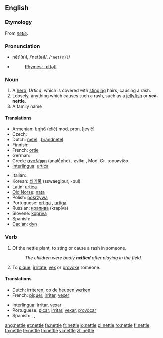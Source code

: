 ==English==
{{wikipedia}}

===Etymology===
From {{OE.}} ''[[netle]]''.

===Pronunciation===
* nĕt'(ə)l, /ˈnet(ə)l/, /<tt>"net(@)l</tt>/
* {{audio|en-us-nettle.ogg|Audio (US)}}
*: [[Rhymes:English:-ɛt(ə)l|Rhymes: -ɛt(ə)l]]

===Noun===
{{en-noun}}

# A [[herb]], ''Urtica'', which is covered with [[sting]]ing hairs, causing a rash.
# Loosely, anything which causes such a rash, such as a [[jellyfish]] or '''sea-nettle'''.
# A family name

====Translations====
{{top}}
* Armenian: [[եղիճ]] (ełič) mod. pron. [jeγič]
* Czech: {{t-|cs|kopřiva|f}}
* Dutch: [[netel]] {{m}}, [[brandnetel]] {{m}}
* Finnish: {{t+|fi|nokkonen}}
* French: [[ortie]] {{f}}
* German: {{t+|de|Nessel|f}}
* Greek: [[αναλήφη]] (analḗphē) {{f}}, κνίδη {{f}}, Mod. Gr. τσουκνίδα {{f}}
* [[Interlingua]]: [[urtica]]
{{mid}}
* Italian: {{t-|it|ortica}}
* Korean: [[쐐기풀]] (sswaegipur, -pul)
* Latin: [[urtīca]]
* [[Old Norse]]: [[nata]]
* Polish: [[pokrzywa]] {{f}}
* Portuguese: [[ortiga]] {{f}}, [[urtiga]] {{f}}
* Russian: [[крапива]] {{f}} (krapíva)
* Slovene: [[kopriva]] {{f}}
* Spanish: {{t+|es|ortiga|f}}
* [[Dacian]]: [[dyn]]
{{bottom}}

===Verb===
{{en-verb|nettl|ing}}

# Of the nettle plant, to sting or cause a rash in someone.
#: ''The children were badly '''nettled''' after playing in the field.''
# To [[pique]], [[irritate]], [[vex]] or [[provoke]] someone.

====Translations====
{{top}}
* Dutch: [[irriteren]], [[op de heupen werken]]
* French: [[piquer]], [[irriter]], [[vexer]]
{{mid}}
* [[Interlingua]]: [[irritar]], [[vexar]]
* Portuguese: [[picar]], [[irritar]], [[vexar]], [[provocar]]
* Spanish: {{t+|es|picar}}, {{t+|es|irritar}}, {{t-|es|provocar}}
{{bottom}}

[[ang:nettle]]
[[et:nettle]]
[[fa:nettle]]
[[fr:nettle]]
[[io:nettle]]
[[pl:nettle]]
[[ro:nettle]]
[[fi:nettle]]
[[ta:nettle]]
[[te:nettle]]
[[th:nettle]]
[[vi:nettle]]
[[zh:nettle]]